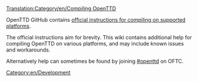 [[Translation:Category/en/Compiling OpenTTD]]
{{en/DevDoc}}
[[Category:en/Development]]

OpenTTD GitHub contains [https://github.com/OpenTTD/OpenTTD/blob/master/COMPILING.md official instructions for compiling on supported platforms].

The official instructions aim for brevity.  This wiki contains additional help for compiling OpenTTD on various platforms, and may include known issues and workarounds.  

Alternatively help can sometimes be found by joining [irc://irc.oftc.net/openttd.compile #openttd] on OFTC.
